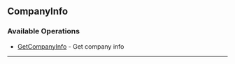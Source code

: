 
## CompanyInfo

### Available Operations

* [GetCompanyInfo](/resources/company_info/get_company_info) - Get company info

---
<GetCompanyInfo />

